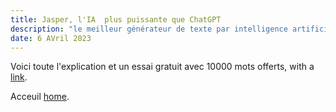 ```yaml
---
title: Jasper, l'IA  plus puissante que ChatGPT
description: "le meilleur générateur de texte par intelligence artificielle du Web."
date: 6 AVril 2023
---
```


Voici toute l'explication et un essai gratuit avec 10000 mots offerts, with a [link]([https://nextjs.org](https://wikiclic.com/generateur-de-texte/)).


Acceuil [home](/).
